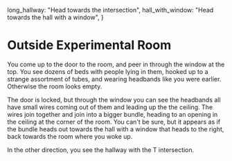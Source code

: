   long_hallway: "Head towards the intersection",
  hall_with_window: "Head towards the hall with a window",
}

# Outside Experimental Room

You come up to the door to the room, and peer in through the window at the top.
You see dozens of beds with people lying in them, hooked up to a strange
assortment of tubes, and wearing headbands like you were earlier. Otherwise the
room looks empty. 

The door is locked, but through the window you can see the headbands all have
small wires coming out of them and leading up the the ceiling. The wires join
together and join into a bigger bundle, heading to an opening in the ceiling at
the corner of the room. You can't be sure, but it appears as if the bundle heads
out towards the hall with a window that heads to the right, back towards the
room where you woke up.

In the other direction, you see the hallway with the T intersection.
